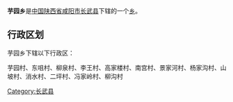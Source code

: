 {{中国乡级行政区
|行政区全称 = 芋园乡
|景观照片文件名 = 
|景观照片描述 = 
|汉语拼音 =
|其他语言 = 
|其他语言名称 = 
|位置图文件名 = 
|位置图描述 = 
|自定义图片=
|上级行政区 = [[陕西省|陕西省]][[咸阳市|咸阳市]][[长武县|长武县]]
|行政区类别 = [[乡级行政区|乡]]
|行政区划代码 = 
|行政区划 = 
|村委会 = 
|居委会 = 
|建置时间 = 
|领导职位 = 
|领导名称 = 
|政府驻地 = 
|毗邻 = 
|地理坐标 = 
|总面积 = 
|总人口 = 
|户籍人口 = 
|户籍人口年份 = 
|常住人口 = 
|常住人口年份 = 
|人口密度 = 
|GDP = 
|邮政编码 = 
|电话区号 = 
|官方网站 = 
|网站名称 = 
}}
'''芋园乡'''是[[中华人民共和国|中国]][[陕西省|陕西省]][[咸阳市|咸阳市]][[长武县|长武县]]下辖的一个[[乡级行政区|乡]]。

== 行政区划 ==
芋园乡下辖以下行政区：

芋园村、东咀村、柳泉村、李王村、高家楼村、南宫村、景家河村、杨家沟村、山坡村、消水村、二坪村、冯家岭村、柳沟村

{{陕西小作品}}
{{长武县行政区划}}

[[Category:长武县|Category:长武县]]